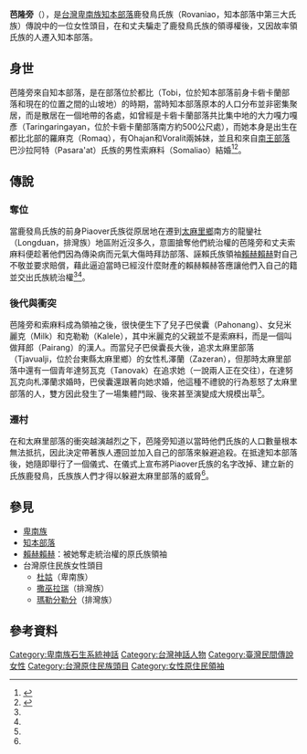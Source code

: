 '''芭隆旁'''（{{lang-pyu|Parongpomg}}），是[[台灣|台灣]][[卑南族|卑南族]][[知本部落|知本部落]]鹿發鳥氏族（Rovaniao，知本部落中第三大氏族）傳說中的一位女性頭目，在和丈夫騙走了鹿發鳥氏族的領導權後，又因故率領氏族的人遷入知本部落。
==身世==
芭隆旁來自知本部落，是在部落位於都比（Tobi，位於知本部落前身卡砦卡蘭部落和現在的位置之間的山坡地）的時期，當時知本部落原本的人口分布並非密集聚居，而是散居在一個地帶的各處，如曾經是卡砦卡蘭部落共比集中地的大力嘎力嘎彥（Taringaringayan，位於卡砦卡蘭部落南方約500公尺處），而她本身是出生在都比北部的羅麻克（Romaq），有Ohajan和Voralit兩姊妹，並且和來自[[南王部落|南王部落]]巴沙拉阿特（Pasara'at）氏族的男性索麻料（Somaliao）結婚<ref name="台灣原住民史-卑南族史篇">{{cite book|last=|first=|date=1998-12-01|title=台灣原住民史-卑南族史篇|url=https://tm.ncl.edu.tw/article?u=022_001_00000738&lang=chn|location=|publisher=國史館台灣文獻館|page=|isbn=9789570231434|author=宋龍生|access-date=2021-03-27|archive-date=2021-06-06|archive-url=https://web.archive.org/web/20210606041529/https://tm.ncl.edu.tw/article?u=022_001_00000738&lang=chn|dead-url=no}}</ref><ref name="台灣高砂族系統所屬の研究">{{cite book |editor=[[國立臺灣大學人類學系|臺北帝國大學土俗人種學教室]] |author=[[移川子之藏|移川子之藏]] |date=1996-01 |script-title=ja:台湾高砂族系統所属の研究 |work=[[臺灣高砂族系統所屬之研究|臺灣高砂族系統所屬之研究]] |publisher=南天書局 |page= |isbn=9576383056}}</ref>。
==傳說==
===奪位===
{{main|賴赫賴赫}}
當鹿發鳥氏族的前身Piaover氏族從原居地在遷到[[太麻里鄉|太麻里鄉]]南方的龍鑾社（Longduan，排灣族）地區附近沒多久，意圖搶奪他們統治權的芭隆旁和丈夫索麻料便趁著他們因為傳染病而元氣大傷時拜訪部落、誣賴氏族領袖[[賴赫賴赫|賴赫賴赫]]對自己不敬並要求賠償，藉此逼迫當時已經沒什麼財產的賴赫賴赫答應讓他們入自己的籍並交出氏族統治權<ref name="台灣原住民史-卑南族史篇"/><ref name="台灣高砂族系統所屬の研究"/>。
===後代與衝突===
芭隆旁和索麻料成為領袖之後，很快便生下了兒子巴侯囊（Pahonang）、女兒米麗克（Milk）和克勒勒（Kalele），其中米麗克的父親並不是索麻料，而是一個叫做拜郎（Pairang）的漢人。而當兒子巴侯囊長大後，追求太麻里部落（Tjavualji，位於台東縣太麻里鄉）的女性札澤蘭（Zazeran），但那時太麻里部落中還有一個青年達努瓦克（Tanovak）在追求她（一說兩人正在交往），在達努瓦克向札澤蘭求婚時，巴侯囊還跟著向她求婚，他這種不禮貌的行為惹怒了太麻里部落的人，雙方因此發生了一場集體鬥毆、後來甚至演變成大規模出草<ref name="台灣原住民史-卑南族史篇"/>。
===遷村===
在和太麻里部落的衝突越演越烈之下，芭隆旁知道以當時他們氏族的人口數量根本無法抵抗，因此決定帶著族人遷回並加入自己的部落來躲避追殺。在抵達知本部落後，她隨即舉行了一個儀式、在儀式上宣布將Piaover氏族的名字改掉、建立新的氏族鹿發鳥，氏族族人們才得以躲避太麻里部落的威脅<ref name="台灣原住民史-卑南族史篇"/>。
==參見==
*[[卑南族|卑南族]]
*[[知本部落|知本部落]]
*[[賴赫賴赫|賴赫賴赫]]：被她奪走統治權的原氏族領袖
*台灣原住民族女性頭目
**[[杜姑|杜姑]]（卑南族）
**[[撒巫拉瑞|撒巫拉瑞]]（排灣族）
**[[瑪勒分勒分|瑪勒分勒分]]（排灣族）
==參考資料==
{{reflist}}

[[Category:卑南族石生系統神話|Category:卑南族石生系統神話]]
[[Category:台灣神話人物|Category:台灣神話人物]]
[[Category:臺灣民間傳說女性|Category:臺灣民間傳說女性]]
[[Category:台灣原住民族頭目|Category:台灣原住民族頭目]]
[[Category:女性原住民領袖|Category:女性原住民領袖]]